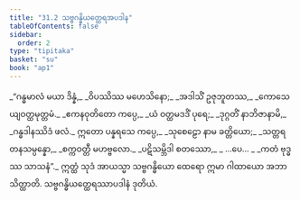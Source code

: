 ```yaml
---
title: "31.2 သဗ္ဗဂန္ဓိယတ္ထေရအပဒါန"
tableOfContents: false
sidebar:
  order: 2
type: "tipitaka"
basket: "su"
book: "ap1"
---
```



<DynamicBreadcrumb />

<Division number="5" book="ap1" e="ch" v="20" p="282">

<Paragraph number="3438" type="verses" book="ap1">
_“ဂန္ဓမာလံ မယာ ဒိန္နံ,_  
_ဝိပဿိဿ မဟေသိနော;_  
_အဒါသိံ ဥဇုဘူတဿ,_  
_ကောသေယျဝတ္ထမုတ္တမံ._  

</Paragraph>

</Division>
<Division number="6" book="ap1" e="ch" v="20" p="282">

<Paragraph number="3439" type="verses" book="ap1">
_ဧကနဝုတိတော ကပ္ပေ,_  
_ယံ ဝတ္ထမဒဒိံ ပုရေ;_  
_ဒုဂ္ဂတိံ နာဘိဇာနာမိ,_  
_ဂန္ဓဒါနဿိဒံ ဖလံ._  

</Paragraph>

</Division>
<Division number="7" book="ap1" e="ch" v="20" p="282">

<Paragraph number="3440" type="verses" book="ap1">
ဣတော ပန္နရသေ ကပ္ပေ,_  
_သုစေဠော နာမ ခတ္တိယော;_  
_သတ္တရတနသမ္ပန္နော,_  
_စက္ကဝတ္တီ မဟဗ္ဗလော._  

</Paragraph>

</Division>
<Division number="8" book="ap1" e="ch" v="20" p="282">

<Paragraph number="3441" type="verses" book="ap1">
_ပဋိသမ္ဘိဒါ စတဿော,_  
_ …ပေ… _  
_ကတံ ဗုဒ္ဓဿ သာသနံ”._  

</Paragraph>

<Paragraph number="3442" book="ap1">
ဣတ္ထံ သုဒံ အာယသ္မာ သဗ္ဗဂန္ဓိယော ထေရော ဣမာ ဂါထာယော အဘာသိတ္ထာတိ.

</Paragraph>
</Division>

<Paragraph number="3443" type="center" book="ap1">
သဗ္ဗဂန္ဓိယတ္ထေရဿာပဒါနံ ဒုတိယံ.
</Paragraph>